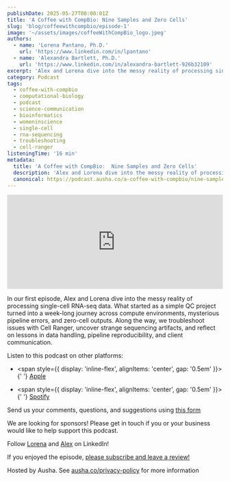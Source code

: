 ```yaml
---
publishDate: 2025-05-27T00:00:01Z
title: 'A Coffee with CompBio: Nine Samples and Zero Cells'
slug: 'blog/coffeewithcompbio/episode-1'
image: '~/assets/images/coffeeWithCompBio_logo.jpeg'
authors:
  - name: 'Lorena Pantano, Ph.D.'
    url: 'https://www.linkedin.com/in/lpantano'
  - name: 'Alexandra Bartlett, Ph.D.'
    url: 'https://www.linkedin.com/in/alexandra-bartlett-926b32109'
excerpt: 'Alex and Lorena dive into the messy reality of processing single-cell RNA-seq data.'
category: Podcast
tags:
  - coffee-with-compbio
  - computational-biology
  - podcast
  - science-communication
  - bioinformatics
  - womeninscience
  - single-cell
  - rna-sequencing
  - troubleshooting
  - cell-ranger
listeningTime: '16 min'
metadata:
  title: 'A Coffee with CompBio:  Nine Samples and Zero Cells'
  description: 'Alex and Lorena dive into the messy reality of processing single-cell RNA-seq data.'
  canonical: https://podcast.ausha.co/a-coffee-with-compbio/nine-samples-and-zero-cells-a-week-in-the-life-of-single-cell-analysis
---
```



<iframe
  name="Ausha Podcast Player"
  frameborder="0"
  loading="lazy"
  id="ausha-AXeu"
  height="220"
  style="border: none; width:100%; height:220px"
  src="https://player.ausha.co/?podcastId=9G22jHrpQ7n4&playlist=false&color=%23751cbf&v=3&playerId=ausha-AXeu"
></iframe>
<script src="https://player.ausha.co/ausha-player.js"></script>

In our first episode, Alex and Lorena dive into the messy reality of processing single-cell RNA-seq data. What started as a simple QC project turned into a week-long journey across compute environments, mysterious pipeline errors, and zero-cell outputs. Along the way, we troubleshoot issues with Cell Ranger, uncover strange sequencing artifacts, and reflect on lessons in data handling, pipeline reproducibility, and client communication.

Listen to this podcast on other platforms:

- <span style={{ display: 'inline-flex', alignItems: 'center', gap: '0.5em' }}>
    <FaApple size={32} classname="text-black dark:text-white" />{' '}
    <a href="https://podcasts.apple.com/us/podcast/nine-samples-and-zero-cells-a-week-in-the-life/id1817024741?i=1000710174476">
      Apple
    </a>
  </span>

- <span style={{ display: 'inline-flex', alignItems: 'center', gap: '0.5em' }}>
    <FaSpotify size={32} color="#1DB954" />{' '}
    <a href="https://open.spotify.com/episode/4XF2yQ70NXlgFHxlNOKbnb?si=aa9737c9f1c2411e">Spotify</a>
  </span>

Send us your comments, questions, and suggestions using [this form](https://lnkd.in/eJ-hChm3)

We are looking for sponsors! Please get in touch if you or your business would like to help support this podcast.

Follow [Lorena](https://www.linkedin.com/in/lpantano) and [Alex](https://www.linkedin.com/in/alexandra-bartlett-926b32109) on LinkedIn!

If you enjoyed the episode, [please subscribe and leave a review!](https://lnkd.in/eXQ-HpUV)

Hosted by Ausha. See [ausha.co/privacy-policy](https://ausha.co/privacy-policy) for more information
